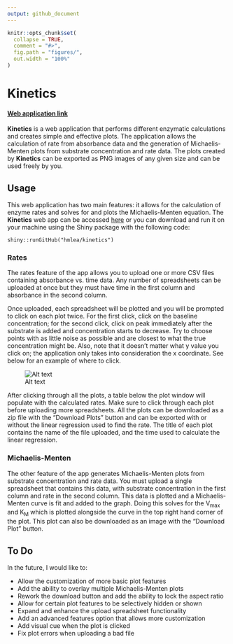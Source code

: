 ```yaml
---
output: github_document
---
```


<!-- README.md is generated from README.Rmd. Please edit that file -->

```r
knitr::opts_chunk$set(
  collapse = TRUE,
  comment = "#>",
  fig.path = "figures/",
  out.width = "100%"
)
```

# Kinetics

<!-- badges: start -->
<!-- badges: end -->

#### [Web application link](https://hmlea.shinyapps.io/kinetics/)

**Kinetics** is a web application that performs different enzymatic calculations and creates simple and effective plots. The application allows the calculation of rate from absorbance data and the generation of Michaelis-Menten plots from substrate concentration and rate data. The plots created by **Kinetics** can be exported as PNG images of any given size and can be used freely by you.

## Usage

This web application has two main features: it allows for the calculation of enzyme rates and solves for and plots the Michaelis-Menten equation. The **Kinetics** web app can be accessed [here](https://hmlea.shinyapps.io/kinetics/) or you can download and run it on your machine using the Shiny package with the following code:

    shiny::runGitHub("hmlea/kinetics")
    
### Rates

The rates feature of the app allows you to upload one or more CSV files containing absorbance vs. time data. Any number of spreadsheets can be uploaded at once but they must have time in the first column and absorbance in the second column.

Once uploaded, each spreadsheet will be plotted and you will be prompted to click on each plot twice. For the first click, click on the baseline concentration; for the second click, click on peak immediately after the substrate is added and concentration starts to decrease. Try to choose points with as little noise as possible and are closest to what the true concentration might be. Also, note that it doesn't matter what y value you click on; the application only takes into consideration the x coordinate. See below for an example of where to click.

![Alt text](figures/example.png)

After clicking through all the plots, a table below the plot window will populate with the calculated rates. Make sure to click through each plot before uploading more spreadsheets. All the plots can be downloaded as a zip file with the "Download Plots" button and can be exported with or without the linear regression used to find the rate. The title of each plot contains the name of the file uploaded, and the time used to calculate the linear regression.

### Michaelis-Menten

The other feature of the app generates Michaelis-Menten plots from substrate concentration and rate data. You must upload a single spreadsheet that contains this data, with substrate concentration in the first column and rate in the second column. This data is plotted and a Michaelis-Menten curve is fit and added to the graph. Doing this solves for the V~max~ and K~M~ which is plotted alongside the curve in the top right hand corner of the plot. This plot can also be downloaded as an image with the "Download Plot" button.

## To Do

In the future, I would like to:

-   Allow the customization of more basic plot features
-   Add the ability to overlay multiple Michaelis-Menten plots
-   Rework the download button and add the ability to lock the aspect ratio
-   Allow for certain plot features to be selectively hidden or shown
-   Expand and enhance the upload spreadsheet functionality
-   Add an advanced features option that allows more customization
-   Add visual cue when the plot is clicked
-   Fix plot errors when uploading a bad file
